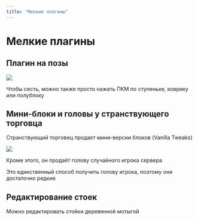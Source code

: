 ```yaml
---
title: "Мелкие плагины"
---
```


# Мелкие плагины

## Плагин на позы

![](/assets/features/gsit.png)
    
Чтобы сесть, можно также просто нажать ПКМ по ступеньке, коврику или полублоку

## Мини-блоки и головы у странствующего торговца

Странствующий торговец продает мини-версии блоков (Vanilla Tweaks)

![](/assets/features/heads.png)

Кроме этого, он продаёт голову случайного игрока сервера

Это единственный способ получить голову игрока, поэтому они достаточно редкие 

## Редактирование стоек

Можно редактировать стойки деревянной мотыгой